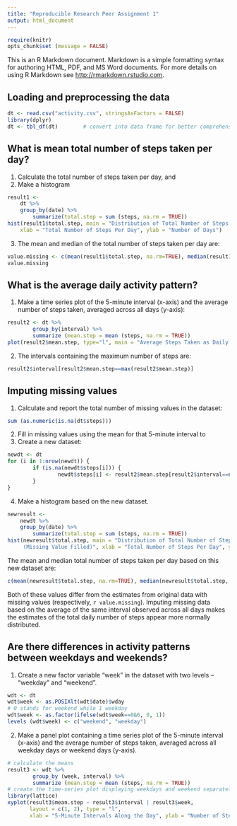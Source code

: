 ```yaml
---
title: "Reproducible Research Peer Assignment 1"
output: html_document
---
```


```r
require(knitr)
opts_chunk$set (message = FALSE)
```

This is an R Markdown document. Markdown is a simple formatting syntax for authoring HTML, PDF, and MS Word documents. For more details on using R Markdown see <http://rmarkdown.rstudio.com>.

## Loading and preprocessing the data

```r
dt <- read.csv("activity.csv", stringsAsFactors = FALSE)
library(dplyr)
dt <- tbl_df(dt)        # convert into data frame for better comprehension
```

## What is mean total number of steps taken per day?

1. Calculate the total number of steps taken per day, and
2. Make a histogram

```r
result1 <-
    dt %>%
    group_by(date) %>%
        summarize(total.step = sum (steps, na.rm = TRUE))
hist(result1$total.step, main = "Distribution of Total Number of Steps Taken Each Day", 
    xlab = "Total Number of Steps Per Day", ylab = "Number of Days")
```

3. The mean and median of the total number of steps taken per day are:

```r
value.missing <- c(mean(result1$total.step, na.rm=TRUE), median(result1$total.step, na.rm=TRUE))
value.missing
```

## What is the average daily activity pattern?

1. Make a time series plot of the 5-minute interval (x-axis) and the average number of steps taken, averaged across all days (y-axis):

```r
result2 <- dt %>% 
        group_by(interval) %>%
        summarize (mean.step = mean (steps, na.rm = TRUE))
plot(result2$mean.step, type="l", main = "Average Steps Taken as Daily Intervals", xlab = "5-Minute Intervals Along the Day", ylab = "Number of Steps")
```

2. The intervals containing the maximum number of steps are:

```r
result2$interval[result2$mean.step==max(result2$mean.step)]
```

## Imputing missing values

1. Calculate and report the total number of missing values in the dataset:

```r
sum (as.numeric(is.na(dt$steps)))
```

2. Fill in missing values using the mean for that 5-minute interval to 
3. Create a new dataset:

```r
newdt <- dt
for (i in 1:nrow(newdt)) {
        if (is.na(newdt$steps[i])) {
                newdt$steps[i] <- result2$mean.step[result2$interval==newdt$interval[i]]
        }
}
```

4. Make a histogram based on the new dataset. 

```r
newresult <-
    newdt %>%
    group_by(date) %>%
        summarize(total.step = sum (steps, na.rm = TRUE))
hist(newresult$total.step, main = "Distribution of Total Number of Steps Taken Each Day 
     (Missing Value Filled)", xlab = "Total Number of Steps Per Day", ylab = "Number of Days", xlim=)
```

The mean and median total number of steps taken per day based on this new dataset are:

```r
c(mean(newresult$total.step, na.rm=TRUE), median(newresult$total.step, na.rm=TRUE))
```

Both of these values differ from the estimates from original data with missing values (respectively, `r value.missing`). Imputing missing data based on the average of the same interval observed across all days makes the estimates of the total daily number of steps appear more normally distributed.

## Are there differences in activity patterns between weekdays and weekends? 

1. Create a new factor variable "week" in the dataset with two levels – “weekday” and “weekend”. 

```r
wdt <- dt 
wdt$week <- as.POSIXlt(wdt$date)$wday
# 0 stands for weekend while 1 weekday
wdt$week <- as.factor(ifelse(wdt$week==0&6, 0, 1))        
levels (wdt$week) <- c("weekend", "weekday")
```

2. Make a panel plot containing a time series plot of the 5-minute interval (x-axis) and the average number of steps taken, averaged across all weekday days or weekend days (y-axis). 

```r
# calculate the means
result3 <- wdt %>% 
        group_by (week, interval) %>%
        summarize (mean.step = mean (steps, na.rm = TRUE))
# create the time-series plot displaying weekdays and weekend separately
library(lattice)
xyplot(result3$mean.step ~ result3$interval | result3$week, 
       layout = c(1, 2), type = "l", 
       xlab = "5-Minute Intervals Along the Day", ylab = "Number of Steps")
```